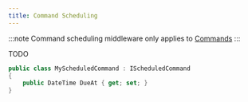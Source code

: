 ```yaml
---
title: Command Scheduling
---
```


:::note
Command scheduling middleware only applies to [Commands](/mediator/commands)
:::

TODO

```csharp
public class MyScheduledCommand : IScheduledCommand
{
    public DateTime DueAt { get; set; }
}

```

```csharp
```